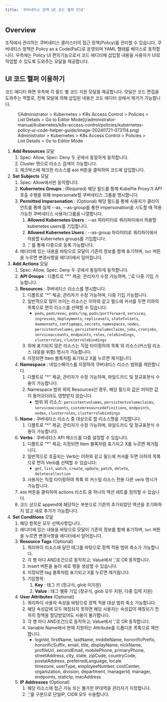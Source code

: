 ```yaml
---
title: '쿠버네티스 정책 UI 코드 헬퍼 안내'
---
```


## Overview

조직에서 관리하는 쿠버네티스 클러스터의 접근 정책(Policy)를 관리할 수 있습니다. 쿠버네티스 정책은 Policy as a Code(PaC)로 운영되며 YAML 형태를 베이스로 동작합니다. 우측에는 Policy UI 편의기능으로서 코드 에디터에 삽입할 내용을 사용자가 UI로 작업할 수 있도록 도와주는 모달을 제공합니다.


## UI 코드 헬퍼 이용하기

코드 에디터 화면 우측에 각 필드 별 코드 지원 모달을 제공합니다. 모달은 코드 편집을 도와주는 역할로, 전체 모달에 의해 삽입된 내용은 코드 에디터 상에서 제거가 가능합니다.

<figure data-layout="center" data-align="center">
![Administrator &gt; Kubernetes &gt; K8s Access Control &gt; Policies &gt; List Details &gt; Go to Editor Mode](/administrator-manual/kubernetes/k8s-access-control/policies/kubernetes-policy-ui-code-helper-guide/image-20240721-073114.png)
<figcaption>
Administrator &gt; Kubernetes &gt; K8s Access Control &gt; Policies &gt; List Details &gt; Go to Editor Mode
</figcaption>
</figure>

1.  **Add Resources**  모달 
    1. Spec: Allow, Spec: Deny 두 곳에서 동일하게 동작합니다.
    2. Cluster 명으로 리소스 검색이 가능합니다.
    3. 체크박스에 체크한 리소스를 `Add` 버튼을 클릭하여 코드에 삽입합니다.
2.  **Set Subjects**  모달
    1. Spec: Allow에서만 동작합니다.
    2.  **Kubernetes Groups**  : (Required) 해당 필드를 통해 KubePie Proxy가 API 호출 수행을 위해 impersonate할 쿠버네티스 그룹을 명시합니다. 
    3.  **Permitted Impersonation**  : (Optional) 해당 필드를 통해 사용자가 클라이언트를 통해 실제 --as, --as-group를 통한 impersonation을 시도할 때 적용 가능한 쿠버네티스 사용자/그룹을 나열합니다.
        1.  **Allowed Kubernetes Users** : --as 파라미터로 쿼리파이에서 허용할 kubenetes users를 기입합니다.
        2.  **Allowed Kubernetes Users** : --as-group 파라미터로 쿼리파이에서 허용할 kubernetes groups를 기입합니다.
        3. ‘,’ 를 통해 다중으로 등록 가능합니다. 
    4. 에디터에 있는 내용을 바탕으로 모달이 기존의 정보를 함께 표기하며, `Set` 버튼을 누르면 변경사항을 에디터에서 덮어씁니다. 
3.  **Add Actions**  모달
    1. Spec: Allow, Spec: Deny 두 곳에서 동일하게 동작합니다.
    2.  **API Groups** : 디폴트로 "*" 제공; 관리자가 수정 가능하며, ‘,’로 다중 기입 가능합니다.
    3.  **Resources** : 쿠버네티스 리소스를 명시합니다. 
        1. 디폴트로 "*" 제공; 관리자가 수정 가능하며, 다중 기입 가능합니다.
        2. 일반적으로 많이 쓰이는 리소스는 이하와 같고 필드에 커서를 두면 이하의 목록으로 편히 리소스를 선택할 수 있습니다:
            * `pods`, `pods/exec`, `pods/log`, `pods/portforward`, `services`, `ingresses`, `deployments`, `replicasets`, `statefulsets`, `daemonsets`, `configmaps`, `secrets`, `namespaces`, `nodes`, `persistentvolumes`, `persistentvolumeclaims`, `jobs`, `cronjobs`, `serviceaccounts`, `endpoints`, `roles`, `rolebindings`, `clusterroles`, `clusterrolebindings`
        3. 위에 표기되지 않은 리소스는 직접 타이핑하여 목록 외 리소스(커스텀 리소스 대응을 위함) 명시가 가능합니다.
        4. 지정되면 Item 블록처럼 표기되고 X를 누르면 제거됩니다.
    4.  **Namespace** : 네임스페이스를 지정하여 쿠버네티스 리소스 범위를 제한합니다.
        1. 디폴트로 "*" 제공; 관리자가 수정 가능하며, 와일드카드 및 정규표현식 수용이 가능합니다.
        2. Namespace 범위 외의 Resources인 경우, 해당 필드의 값은 어떠한 값이 들어오더라도 영향받지 않습니다.
            * 범위 외 리소스: `persistentvolumes`, `persistentvolumeclaims`, `serviceaccounts`, `customresourcedefinitions`, `endpoints`, `nodes`, `clusterroles`, `clusterrolebindings`
    5.  **Name** : 쿠버네티스 리소스 중 대상으로 할 리소스명을 기입합니다.
        1. 디폴트로 "*" 제공; 관리자가 수정 가능하며, 와일드카드 및 정규표현식 수용이 가능합니다.
    6.  **Verbs** : 쿠버네티스 API 메소드를 다중 설정할 수 있습니다.
        1. 디폴트로 "*" 제공; 지정되면 Item 블록처럼 표기되고 X를 누르면 제거됩니다.
        2. 일반적으로 호출되는 Verb는 이하와 같고 필드에 커서를 두면 이하의 목록으로 편히 Verb를 선택할 수 있습니다:
            * `get`, `list`, `watch`, `create`, `update`, `patch`, `delete`, `deletecollection`
        3. 사용자는 직접 타이핑하여 목록 외 커스텀 리소스 전용 다른 verb 명시가 가능합니다.
    7. `Add` 버튼을 클릭하여 actions 리스트 중 하나의 액션 세트를 정의할 수 있습니다. 
    8. 코드 상으로 append에 해당하는 부분으로 기존의 추가되었던 액션을 초기화하지 않고 새로 추가가 가능합니다.
4.  **Set Conditions**  모달
    1. 해당 항목은 모두 선택사항입니다.
    2. 에디터에 있는 내용을 바탕으로 모달이 기존의 정보를 함께 표기하며, `Set` 버튼을 누르면 변경사항을 에디터에서 덮어씁니다. 
    3.  **Resource Tags**  (Optional)
        1. 쿼리파이 리소스에 달린 태그를 바탕으로 정책 적용 범위 축소가 가능합니다.
        2. 각 행 마다 AND조건으로 동작하고; Value에서 ‘,’로 OR 동작합니다.
        3. Insert 버튼을 눌러 새로 행을 생성할 수 있습니다.
        4. 지정되면 tag 블록처럼 표기되고 X를 누르면 제거됩니다.
        5. 기입항목: 
            1.  **Key** : 태그 키 (정규식, glob 미지원)
            2.  **Value** : 태그 밸류 기입 (정규식, glob 모두 지원, 다중 입력 지원)
    4.  **User Attributes**  (Optional)
        1. 쿼리파이 사용자 속성을 바탕으로 정책 적용 대상 범위 축소 가능합니다.
        2. 해당 속성값에 모두 매칭되지 못하면 해당 사용자는 속성값이 매칭되기 전까지 정책을 할당받았어도 사용이 불가합니다.
        3. 각 행 마다 AND조건으로 동작하고; Value에서 ‘,’로 OR 동작합니다.
        4. Variable Name에서 현재 지원하는 Attribute를 드롭다운 목록으로 제안합니다.
            * loginId, firstName, lastName, middleName, honorificPrefix, honorificSuffix, email, title, displayName, nickName, profileUrl, secondEmail, mobilePhone, primaryPhone, streetAddress, city, state, zipCode, countryCode, postalAddress, preferredLanguage, locale<br/>timezone, userType, employeeNumber, costCenter, organization, division, department, managerId, manager, endpoints, staticIp, macAddress
    5.  **IP Addresses**  (Optional)
        1. 해당 리소스에 접근 가능 또는 불가한 IP대역을 관리자가 지정합니다.
        2. ‘,’를 구분으로 단일IP, CIDR 모두 수용합니다.
